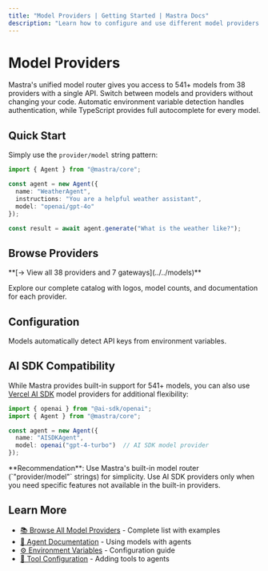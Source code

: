 ```yaml
---
title: "Model Providers | Getting Started | Mastra Docs"
description: "Learn how to configure and use different model providers with Mastra."
---
```



# Model Providers

Mastra's unified model router gives you access to 541+ models from 38 providers with a single API. Switch between models and providers without changing your code. Automatic environment variable detection handles authentication, while TypeScript provides full autocomplete for every model.

## Quick Start

Simply use the `provider/model` string pattern:

```typescript showLineNumbers copy filename="src/mastra/agents/weather-agent.ts"
import { Agent } from "@mastra/core";

const agent = new Agent({
  name: "WeatherAgent",
  instructions: "You are a helpful weather assistant",
  model: "openai/gpt-4o"
});

const result = await agent.generate("What is the weather like?");
```

## Browse Providers

<Callout>
  **[→ View all 38 providers and 7 gateways](../../models)**

  Explore our complete catalog with logos, model counts, and documentation for each provider.
</Callout>

## Configuration

Models automatically detect API keys from environment variables.

## AI SDK Compatibility

While Mastra provides built-in support for 541+ models, you can also use [Vercel AI SDK](https://sdk.vercel.ai/providers/ai-sdk-providers) model providers for additional flexibility:

```typescript
import { openai } from "@ai-sdk/openai";
import { Agent } from "@mastra/core";

const agent = new Agent({
  name: "AISDKAgent",
  model: openai("gpt-4-turbo")  // AI SDK model provider
});
```

<Callout type="info">
**Recommendation**: Use Mastra's built-in model router (`"provider/model"` strings) for simplicity. Use AI SDK providers only when you need specific features not available in the built-in providers.
</Callout>

## Learn More

- [📚 Browse All Model Providers](../../models) - Complete list with examples
- [🚀 Agent Documentation](../../reference/agents/agent.mdx) - Using models with agents
- [⚙️ Environment Variables](../getting-started/installation.mdx#add-your-api-key) - Configuration guide
- [🔧 Tool Configuration](../agents/using-tools-and-mcp.mdx#adding-tools-to-an-agent) - Adding tools to agents
